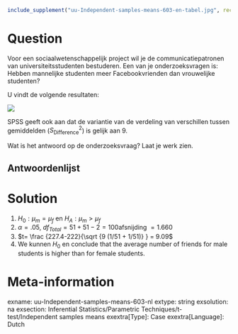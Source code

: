 ```r
include_supplement("uu-Independent-samples-means-603-en-tabel.jpg", recursive = TRUE)
```

Question
========
Voor een sociaalwetenschappelijk project wil je de communicatiepatronen van universiteitsstudenten bestuderen. Een van je onderzoeksvragen is: Hebben mannelijke studenten meer Facebookvrienden dan vrouwelijke studenten?

U vindt de volgende resultaten:


![](uu-Independent-samples-means-603-en-tabel.jpg)

SPSS geeft ook aan dat de variantie van de verdeling van verschillen tussen gemiddelden ($S^2_{\text{Difference}}$) is gelijk aan 9.

Wat is het antwoord op de onderzoeksvraag? Laat je werk zien.


  
Antwoordenlijst
----------


Solution
========
  
1. $H_0: \mu_m = \mu_f$ en $H_{A}: \mu_m > \mu_f$
2. $\alpha=.05$, $df_{Total} = 51+51-2=100$afsnijding $=1.660$
4. $t= \frac {227.4-222}{\sqrt {9 (1/51 + 1/51)} } = 9.09$ 
5. We kunnen $H_0$ en conclude that the average number of friends for male students is higher than for female students.

Meta-information
================
exname: uu-Independent-samples-means-603-nl
extype: string
exsolution: na
exsection: Inferential Statistics/Parametric Techniques/t-test/Independent samples means
exextra[Type]: Case
exextra[Language]: Dutch